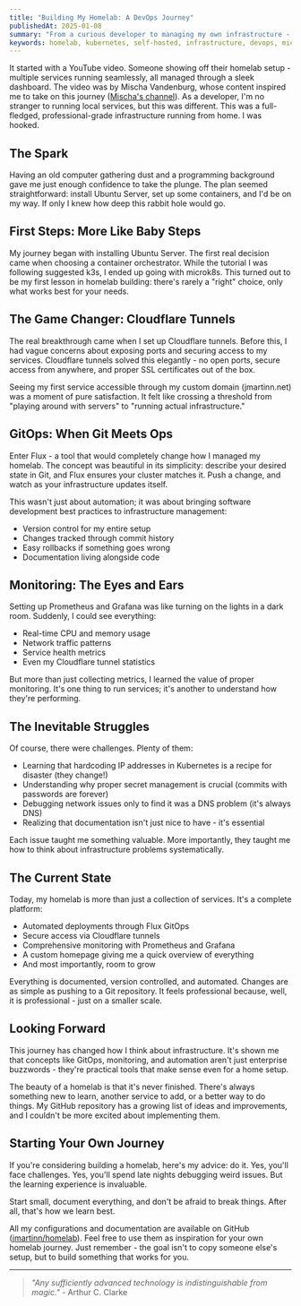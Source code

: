```yaml
---
title: "Building My Homelab: A DevOps Journey"
publishedAt: 2025-01-08
summary: "From a curious developer to managing my own infrastructure - my journey into building and maintaining a homelab with Kubernetes, Flux, and modern DevOps practices."
keywords: homelab, kubernetes, self-hosted, infrastructure, devops, microk8s, cloudflare, monitoring, prometheus, grafana
---
```


It started with a YouTube video. Someone showing off their homelab setup - multiple services running seamlessly, all managed through a sleek dashboard. The video was by Mischa Vandenburg, whose content inspired me to take on this journey ([Mischa's channel](https://www.youtube.com/@mischavandenburg)). As a developer, I'm no stranger to running local services, but this was different. This was a full-fledged, professional-grade infrastructure running from home. I was hooked.

## The Spark

Having an old computer gathering dust and a programming background gave me just enough confidence to take the plunge. The plan seemed straightforward: install Ubuntu Server, set up some containers, and I'd be on my way. If only I knew how deep this rabbit hole would go.

## First Steps: More Like Baby Steps

My journey began with installing Ubuntu Server. The first real decision came when choosing a container orchestrator. While the tutorial I was following suggested k3s, I ended up going with microk8s. This turned out to be my first lesson in homelab building: there's rarely a "right" choice, only what works best for your needs.

## The Game Changer: Cloudflare Tunnels

The real breakthrough came when I set up Cloudflare tunnels. Before this, I had vague concerns about exposing ports and securing access to my services. Cloudflare tunnels solved this elegantly - no open ports, secure access from anywhere, and proper SSL certificates out of the box.

Seeing my first service accessible through my custom domain (jmartinn.net) was a moment of pure satisfaction. It felt like crossing a threshold from "playing around with servers" to "running actual infrastructure."

## GitOps: When Git Meets Ops

Enter Flux - a tool that would completely change how I managed my homelab. The concept was beautiful in its simplicity: describe your desired state in Git, and Flux ensures your cluster matches it. Push a change, and watch as your infrastructure updates itself.

This wasn't just about automation; it was about bringing software development best practices to infrastructure management:

- Version control for my entire setup
- Changes tracked through commit history
- Easy rollbacks if something goes wrong
- Documentation living alongside code

## Monitoring: The Eyes and Ears

Setting up Prometheus and Grafana was like turning on the lights in a dark room. Suddenly, I could see everything:

- Real-time CPU and memory usage
- Network traffic patterns
- Service health metrics
- Even my Cloudflare tunnel statistics

But more than just collecting metrics, I learned the value of proper monitoring. It's one thing to run services; it's another to understand how they're performing.

## The Inevitable Struggles

Of course, there were challenges. Plenty of them:

- Learning that hardcoding IP addresses in Kubernetes is a recipe for disaster (they change!)
- Understanding why proper secret management is crucial (commits with passwords are forever)
- Debugging network issues only to find it was a DNS problem (it's always DNS)
- Realizing that documentation isn't just nice to have - it's essential

Each issue taught me something valuable. More importantly, they taught me how to think about infrastructure problems systematically.

## The Current State

Today, my homelab is more than just a collection of services. It's a complete platform:

- Automated deployments through Flux GitOps
- Secure access via Cloudflare tunnels
- Comprehensive monitoring with Prometheus and Grafana
- A custom homepage giving me a quick overview of everything
- And most importantly, room to grow

Everything is documented, version controlled, and automated. Changes are as simple as pushing to a Git repository. It feels professional because, well, it is professional - just on a smaller scale.

## Looking Forward

This journey has changed how I think about infrastructure. It's shown me that concepts like GitOps, monitoring, and automation aren't just enterprise buzzwords - they're practical tools that make sense even for a home setup.

The beauty of a homelab is that it's never finished. There's always something new to learn, another service to add, or a better way to do things. My GitHub repository has a growing list of ideas and improvements, and I couldn't be more excited about implementing them.

## Starting Your Own Journey

If you're considering building a homelab, here's my advice: do it. Yes, you'll face challenges. Yes, you'll spend late nights debugging weird issues. But the learning experience is invaluable.

Start small, document everything, and don't be afraid to break things. After all, that's how we learn best.

All my configurations and documentation are available on GitHub ([jmartinn/homelab](https://github.com/jmartinn/homelab)). Feel free to use them as inspiration for your own homelab journey. Just remember - the goal isn't to copy someone else's setup, but to build something that works for you.

---

> *"Any sufficiently advanced technology is indistinguishable from magic."* - Arthur C. Clarke
